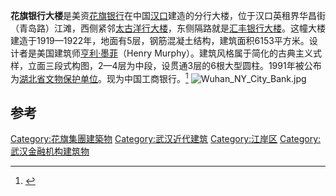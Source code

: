 {{文物保护单位
| 说明 = 
| 子项 = 汉口花旗银行大楼旧址
| 图片 = Citibank in Hankou 2.jpg
| 名称 = [[汉口近代建筑群|汉口近代建筑群]]
| 编号 = 8-0000-5-016
| 分类 = 近现代重要史迹及代表性建筑
| 时代 = 1921年
| 所在 = [[湖北省|湖北省]][[武漢市|武漢市]][[江岸区|江岸区]]
| 登录 = 2019年10月7日
| 并入编号 = 6-0994-5-121
| 并入项目 = 汉口近代建筑群
}}
'''花旗银行大楼'''是美资[[花旗银行|花旗银行]]在中国[[汉口|汉口]]建造的分行大楼，位于汉口英租界华昌街（青岛路）江滩，西侧紧邻[[太古洋行大楼_(汉口)|太古洋行大楼]]，东侧隔路就是[[汇丰银行大楼_(汉口)|汇丰银行大楼]]。这幢大楼建造于1919—1922年，地面有5层，钢筋混凝土结构，建筑面积6153平方米。设计者是美国建筑师[[亨利·墨菲|亨利·墨菲]]（Henry Murphy）。建筑风格属于简化的古典主义式样，立面三段式构图，2—4层为中段，设贯通3层的6根大型圆柱。1991年被公布为[[湖北省文物保护单位|湖北省文物保护单位]]。现为中国工商银行。<ref>{{Cite web |url=http://www.whplan.cn/story/story_07.asp |title=花旗银行（美） |access-date=2012-06-25 |archive-date=2016-03-04 |archive-url=https://web.archive.org/web/20160304195528/http://www.whplan.cn/story/story_07.asp |dead-url=no }}</ref>
[[File:Wuhan_NY_City_Bank.jpg|thumb]]

==参考==
{{reflist}}
{{wuhan-stub}}

{{花旗集团}}
{{汉口}}

[[Category:花旗集團建築物|Category:花旗集團建築物]]
[[Category:武汉近代建筑|Category:武汉近代建筑]]
[[Category:江岸区|Category:江岸区]]
[[Category:武汉金融机构建筑物|Category:武汉金融机构建筑物]]
